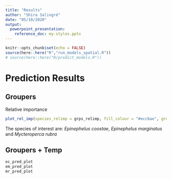 ```yaml
---
title: "Results"
author: "Shira Salingré"
date: "05/10/2020"
output: 
  powerpoint_presentation:
    reference_doc: my-styles.pptx
---
```


```r
knitr::opts_chunk$set(echo = FALSE)
source(here::here("R","run_models_spatial.R"))
# source(here::here("R/predict_models.R"))

```

# Prediction Results

## Groupers

Relative importance

```r
plot_rel_imp(species_relimp = grps_relimp, fill_colour = "#eccbae", group_name = "Groupers")
```

The species of interest are: *Epinephelus coostae*, *Epinephelus marginatus* and *Mycteroperca rubra*

## Groupers + Temp

```r
ec_pred_plot
em_pred_plot
mr_pred_plot

```


